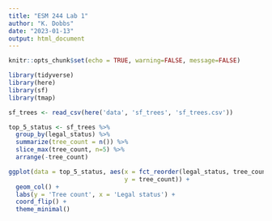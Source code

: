 ```yaml
---
title: "ESM 244 Lab 1"
author: "K. Dobbs"
date: "2023-01-13"
output: html_document
---
```


```r
knitr::opts_chunk$set(echo = TRUE, warning=FALSE, message=FALSE)

library(tidyverse)
library(here)
library(sf)
library(tmap)
```

```r
sf_trees <- read_csv(here('data', 'sf_trees', 'sf_trees.csv'))

top_5_status <- sf_trees %>%
  group_by(legal_status) %>% 
  summarize(tree_count = n()) %>% 
  slice_max(tree_count, n=5) %>% 
  arrange(-tree_count)

ggplot(data = top_5_status, aes(x = fct_reorder(legal_status, tree_count),
                                y = tree_count)) + 
  geom_col() + 
  labs(y = 'Tree count', x = 'Legal status') +
  coord_flip() +
  theme_minimal()

```


